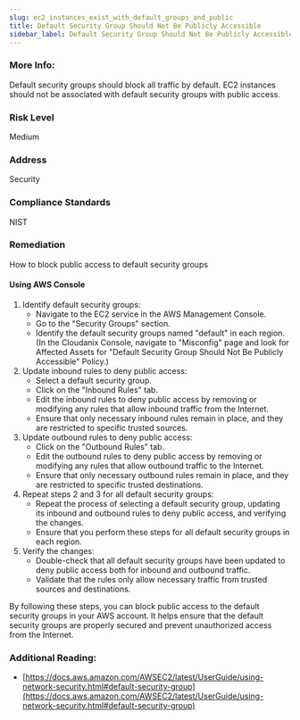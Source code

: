```yaml
---
slug: ec2_instances_exist_with_default_groups_and_public
title: Default Security Group Should Not Be Publicly Accessible
sidebar_label: Default Security Group Should Not Be Publicly Accessible
---
```


### More Info:

Default security groups should block all traffic by default. EC2 instances should not be associated with default security groups with public access.

### Risk Level

Medium

### Address

Security

### Compliance Standards

NIST

### Remediation

How to block public access to default security groups

#### Using AWS Console

1. Identify default security groups:
   - Navigate to the EC2 service in the AWS Management Console.
   - Go to the "Security Groups" section.
   - Identify the default security groups named "default" in each region.
     (In the Cloudanix Console, navigate to "Misconfig" page and look for Affected Assets for "Default Security Group Should Not Be Publicly Accessible" Policy.)
2. Update inbound rules to deny public access:
   - Select a default security group.
   - Click on the "Inbound Rules" tab.
   - Edit the inbound rules to deny public access by removing or modifying any rules that allow inbound traffic from the Internet.
   - Ensure that only necessary inbound rules remain in place, and they are restricted to specific trusted sources.
3. Update outbound rules to deny public access:
   - Click on the "Outbound Rules" tab.
   - Edit the outbound rules to deny public access by removing or modifying any rules that allow outbound traffic to the Internet.
   - Ensure that only necessary outbound rules remain in place, and they are restricted to specific trusted destinations.
4. Repeat steps 2 and 3 for all default security groups:
   - Repeat the process of selecting a default security group, updating its inbound and outbound rules to deny public access, and verifying the changes.
   - Ensure that you perform these steps for all default security groups in each region.
5. Verify the changes:
   - Double-check that all default security groups have been updated to deny public access both for inbound and outbound traffic.
   - Validate that the rules only allow necessary traffic from trusted sources and destinations.

By following these steps, you can block public access to the default security groups in your AWS account. It helps ensure that the default security groups are properly secured and prevent unauthorized access from the Internet.

### Additional Reading:

- [https://docs.aws.amazon.com/AWSEC2/latest/UserGuide/using-network-security.html#default-security-group](https://docs.aws.amazon.com/AWSEC2/latest/UserGuide/using-network-security.html#default-security-group) 

